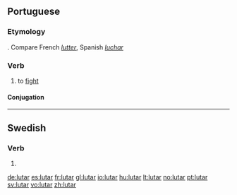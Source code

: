 ==Portuguese==

===Etymology===
{{etyl|la|pt}} {{term|luctari||struggle|lang=la}}. Compare French ''[[lutter]]'', Spanish ''[[luchar]]''

===Verb===
{{infl|pt|verb}}

# to [[fight]]

====Conjugation====
{{pt-conj|lut|ar}}

----

==Swedish==

===Verb===
{{infl|sv|verb form}}

# {{sv-verb-form-pre|luta}}

[[de:lutar]]
[[es:lutar]]
[[fr:lutar]]
[[gl:lutar]]
[[io:lutar]]
[[hu:lutar]]
[[lt:lutar]]
[[no:lutar]]
[[pt:lutar]]
[[sv:lutar]]
[[vo:lutar]]
[[zh:lutar]]